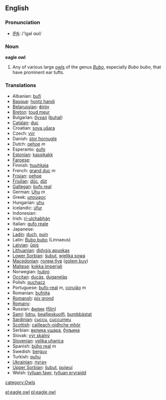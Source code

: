 {{wikipedia}}
==English==

===Pronunciation===
*[[w:IPA|IPA]]: /'Igəl ɑʊl/

===Noun===
'''eagle owl'''

# Any of various large [[owl]]s of the genus ''[[Bubo]]'', especially ''Bubo bubo'', that have prominent ear tufts.


===Translations===

*Albanian: [[bufi]]
*[[Basque]]: [[hontz handi]]
*[[Belarussian]]: [[філін]]
*[[Breton]]: [[toud meur]]
*Bulgarian: [[бухал]] ([[buhal]])
*[[Catalan]]: [[duc]]
*Croatian: [[sova ušara]]
*Czech: [[výr]]
*Danish: [[stor hornugle]]
*Dutch: [[oehoe]] ''m''
*Esperanto: [[gufo]]
*[[Estonian]]: [[kassikakk]]
*[[Faroese]]: [[]]
*Finnish: [[huuhkaja]]
*French: [[grand duc]] ''m''
*[[Frisian]]: [[oehoe]]
*[[Friulian]]: [[dűc]], [[dűt]]
*[[Gallegan]]: [[bufo real]]
*German: [[Uhu]] ''m''
*Greek: [[μπούφος]] '' ''
*Hungarian: [[uhu]]
*Icelandic: [[úfur]]
*Indonesian: [[]]
*Irish: [[rí-ulchabhán]]
*Italian: [[gufo reale]] '' ''
*Japanese: [[]]
*[[Ladin]]: [[duch]], [[puin]]
*Latin: [[Bubo bubo]] (Linnaeus)
*[[Latvian]]: [[ūpis]]
*[[Lithuanian]]: [[didysis apuokas]]
*[[Lower Sorbian]]: [[šubut]], [[wjelika sowa]]
*[[Macedonian]]: [[голем був]] ([[golem buv]])
*[[Maltese]]: [[kokka imperjali]]
*Norwegian: [[hubro]]
*[[Occitan]]: [[ducàs]], [[duganelàs]]
*Polish: [[puchacz]] '' ''
*Portuguese: [[bufo-real]] ''m'', [[corujão]] ''m''
*Romanian: [[bufniţa]]
*[[Romansh]]: [[piv grond]]
*[[Romany]]: [[]]
*Russian: [[филин]] ([[filin]]) '' ''
*[[Sami]]: [[lidnu]], [[bealljeskuolfi]], [[bumbbástat]]
*[[Sardinian]]: [[cuccu]], [[cuccumeu]]
*[[Scottish]]: [[cailleach-oidhche mhòr]]
*Serbian: [[велика ушара]], [[буљина]]
*Slovak: [[výr skalný]]
*[[Slovenian]]: [[velika uharica]]
*Spanish: [[búho real]] ''m''
*Swedish: [[berguv]]
*Turkish: [[puhu]]
*[[Ukrainian]]: [[пугач]]
*[[Upper Sorbian]]: [[šubut]], [[pujwuj]]
*Welsh: [[tylluan fawr]], [[tylluan eryraidd]]


[[category:Owls]]

[[el:eagle owl]]
[[pl:eagle owl]]
